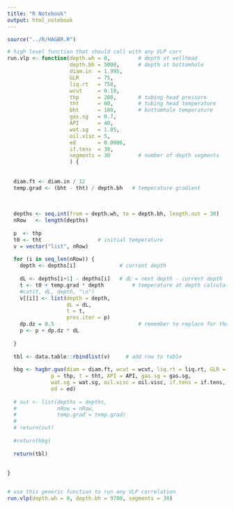```yaml
---
title: "R Notebook"
output: html_notebook
---
```



```r
source("../R/HAGBR.R")

# high level function that should call with any VLP corr
run.vlp <- function(depth.wh = 0,         # depth at wellhead
                    depth.bh = 5000,      # depth at bottomhole
                    diam.in  = 1.995,     
                    GLR      = 75,        
                    liq.rt   = 758, 
                    wcut     = 0.10, 
                    thp      = 200,       # tubing head pressure
                    tht      = 80,        # tubing head temperature
                    bht      = 180,       # bottomhole temperature
                    gas.sg   = 0.7, 
                    API      = 40, 
                    wat.sg   = 1.05, 
                    oil.visc = 5,
                    ed       = 0.0006,    
                    if.tens  = 30,
                    segments = 30         # number of depth segments
                    ) {
  
  
  diam.ft <- diam.in / 12
  temp.grad <- (bht - tht) / depth.bh   # temperature gradient
  
  
  
  depths <- seq.int(from = depth.wh, to = depth.bh, length.out = 30)
  nRow   <- length(depths)
  
  p  <- thp
  t0 <- tht                  # initial temperature
  v = vector("list", nRow)
  
  for (i in seq_len(nRow)) {
    depth <- depths[i]              # current depth
   
    dL <- depths[i+1] - depths[i]   # dL = next depth - current depth
    t <- t0 + temp.grad * depth         # temperature at depth calculation
    #cat(t, dL, depth, "\n")
    v[[i]] <- list(depth = depth,
                   dL = dL,
                   t = t,
                   pres.iter = p)
    dp.dz = 0.5                           # remember to replace for the real one
    p <- p + dp.dz * dL
    
  }
  
  tbl <- data.table::rbindlist(v)     # add row to table
  
  hbg <- hagbr.guo(diam = diam.ft, wcut = wcut, liq.rt = liq.rt, GLR = GLR, 
              p = thp, t = tht, API = API, gas.sg = gas.sg, 
              wat.sg = wat.sg, oil.visc = oil.visc, if.tens = if.tens, 
              ed = ed)
  
  # out <- list(depths = depths,
  #             nRow = nRow,
  #             temp.grad = temp.grad)
  # 
  # return(out)
  
  #return(hbg)
  
  return(tbl)
  
  
}


# use this generic function to run any VLP correlation
run.vlp(depth.wh = 0, depth.bh = 9700, segments = 30)
```





